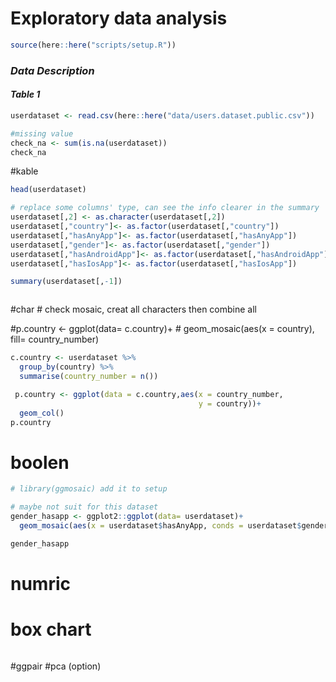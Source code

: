 # Exploratory data analysis

```r
source(here::here("scripts/setup.R"))
```

### *Data Description*
#### *Table 1*
```r
userdataset <- read.csv(here::here("data/users.dataset.public.csv"))

```

```r
#missing value
check_na <- sum(is.na(userdataset))
check_na
```
#kable
```r
head(userdataset)
```

```r
# replace some columns' type, can see the info clearer in the summary 
userdataset[,2] <- as.character(userdataset[,2])
userdataset[,"country"]<- as.factor(userdataset[,"country"])
userdataset[,"hasAnyApp"]<- as.factor(userdataset[,"hasAnyApp"])
userdataset[,"gender"]<- as.factor(userdataset[,"gender"])
userdataset[,"hasAndroidApp"]<- as.factor(userdataset[,"hasAndroidApp"])
userdataset[,"hasIosApp"]<- as.factor(userdataset[,"hasIosApp"])

summary(userdataset[,-1])
```

```r

```

#char
# check mosaic, creat all characters then combine all


#p.country <- ggplot(data= c.country)+
#  geom_mosaic(aes(x = country), fill= country_number)

```r

c.country <- userdataset %>% 
  group_by(country) %>%
  summarise(country_number = n())

```

```r
 p.country <- ggplot(data = c.country,aes(x = country_number, 
                                          y = country))+
  geom_col()
p.country

```

# boolen

```r
# library(ggmosaic) add it to setup

# maybe not suit for this dataset 
gender_hasapp <- ggplot2::ggplot(data= userdataset)+
  geom_mosaic(aes(x = userdataset$hasAnyApp, conds = userdataset$gender, fill= hasIosApp))

gender_hasapp 
```

# numric
# box chart 
```r

```

#ggpair
#pca (option)